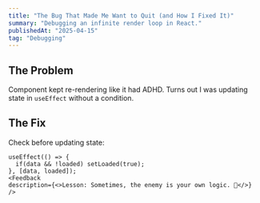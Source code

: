 ```yaml
---
title: "The Bug That Made Me Want to Quit (and How I Fixed It)"
summary: "Debugging an infinite render loop in React."
publishedAt: "2025-04-15"
tag: "Debugging"
---
```


## The Problem
Component kept re-rendering like it had ADHD. Turns out I was updating state in `useEffect` without a condition.

## The Fix
Check before updating state:
```tsx
useEffect(() => {
  if(data && !loaded) setLoaded(true);
}, [data, loaded]);
<Feedback
description={<>Lesson: Sometimes, the enemy is your own logic. 🥲</>}
/>